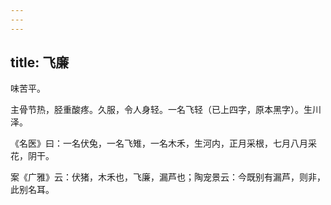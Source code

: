 ```yaml
---
---
---
```

title: 飞廉
---



味苦平。

主骨节热，胫重酸疼。久服，令人身轻。一名飞轻（已上四字，原本黑字）。生川泽。

《名医》曰：一名伏兔，一名飞雉，一名木禾，生河内，正月采根，七月八月采花，阴干。

案《广雅》云：伏猪，木禾也，飞廉，漏芦也；陶宠景云：今既别有漏芦，则非，此别名耳。